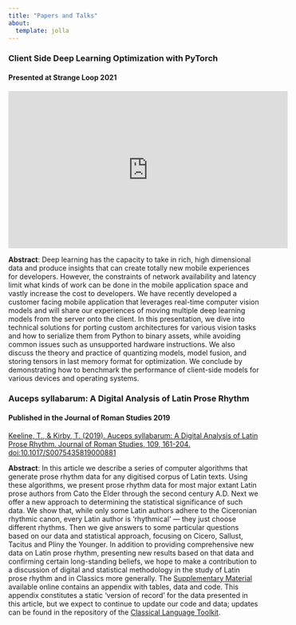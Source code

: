 ```yaml
---
title: "Papers and Talks"
about:
  template: jolla
---
```

### Client Side Deep Learning Optimization with PyTorch

#### Presented at Strange Loop 2021
<iframe width="560" height="315" src="https://www.youtube.com/embed/s-CbBWKK5gk" title="YouTube video player" frameborder="0" allow="accelerometer; autoplay; clipboard-write; encrypted-media; gyroscope; picture-in-picture" allowfullscreen></iframe>

**Abstract**: Deep learning has the capacity to take in rich, high dimensional data and produce insights that can create totally new mobile experiences for developers. However, the constraints of network availability and latency limit what kinds of work can be done in the mobile application space and vastly increase the cost to developers. We have recently developed a customer facing mobile application that leverages real-time computer vision models and will share our experiences of moving multiple deep learning models from the server onto the client. In this presentation, we dive into technical solutions for porting custom architectures for various vision tasks and how to serialize them from Python to binary assets, while avoiding common issues such as unsupported hardware instructions. We also discuss the theory and practice of quantizing models, model fusion, and storing tensors in last memory format for optimization. We conclude by demonstrating how to benchmark the performance of client-side models for various devices and operating systems.

### Auceps syllabarum: A Digital Analysis of Latin Prose Rhythm

#### Published in the Journal of Roman Studies 2019



[Keeline, T., & Kirby, T. (2019). Auceps syllabarum: A Digital Analysis of Latin Prose Rhythm. Journal of Roman Studies, 109, 161-204. doi:10.1017/S0075435819000881](https://www.cambridge.org/core/journals/journal-of-roman-studies/article/abs/auceps-syllabarum-a-digital-analysis-of-latin-prose-rhythm/CA6F93A4BAC158FE9BAE05299A56F116)

**Abstract**: In this article we describe a series of computer algorithms that generate prose rhythm data for any digitised corpus of Latin texts. Using these algorithms, we present prose rhythm data for most major extant Latin prose authors from Cato the Elder through the second century A.D. Next we offer a new approach to determining the statistical significance of such data. We show that, while only some Latin authors adhere to the Ciceronian rhythmic canon, every Latin author is ‘rhythmical’ — they just choose different rhythms. Then we give answers to some particular questions based on our data and statistical approach, focusing on Cicero, Sallust, Tacitus and Pliny the Younger. In addition to providing comprehensive new data on Latin prose rhythm, presenting new results based on that data and confirming certain long-standing beliefs, we hope to make a contribution to a discussion of digital and statistical methodology in the study of Latin prose rhythm and in Classics more generally. The [Supplementary Material](https://doi.org/10.1017/S0075435819000881) available online contains an appendix with tables, data and code. This appendix constitutes a static ‘version of record’ for the data presented in this article, but we expect to continue to update our code and data; updates can be found in the repository of the [Classical Language Toolkit](https://github.com/cltk/cltk).